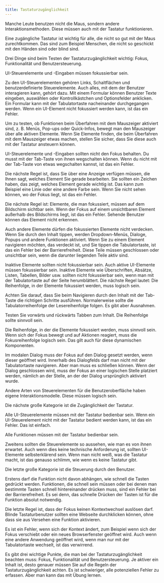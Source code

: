 ```yaml
---
title: Tastaturzugänglichkeit
---
```


Manche Leute benutzen nicht die Maus, sondern andere Interaktionsmethoden. Diese müssen auch mit der Tastatur funktionieren.

Eine zugängliche Tastatur ist wichtig für alle, die nicht so gut mit der Maus zurechtkommen. Das sind zum Beispiel Menschen, die
nicht so geschickt mit den Händen sind oder blind sind.

Drei Dinge sind beim Testen der Tastaturzugänglichkeit wichtig: Fokus, Funktionalität und Benutzersteuerung.

UI-Steuerelemente und -Eingaben müssen fokussierbar sein.

Zu den UI-Steuerelementen gehören Links, Schaltflächen und benutzerdefinierte Steuerelemente. Auch alles, mit dem der Benutzer
interagieren kann, gehört dazu. Mit einem Formular können Benutzer Texte eingeben, auswählen oder Kontrollkästchen und Optionsfelder
anklicken. Ein Formular kann mit der Tabulatortaste nacheinander durchgegangen werden. Wenn ein UI-Element nicht fokussiert werden
kann, ist das ein Fehler.

Um zu testen, ob Funktionen beim Überfahren mit dem Mauszeiger aktiviert sind, z. B. Menüs, Pop-ups oder Quick-Infos, bewegt man
den Mauszeiger über alle aktiven Elemente. Wenn Sie Elemente finden, die beim Überfahren mit dem Mauszeiger etwas machen, stellen Sie
sicher, dass Sie diese auch mit der Tastatur ansteuern können.

UI-Steuerelemente und -Eingaben sollten nicht den Fokus behalten. Du musst mit der Tab-Taste von ihnen wegschalten können. Wenn du
nicht mit der Tab-Taste von etwas wegschalten kannst, ist das ein Fehler.

Die nächste Regel ist, dass Sie über eine Anzeige verfügen müssen, die Ihnen sagt, welches Element Sie gerade bearbeiten. Sie sollten
ein Zeichen haben, das zeigt, welches Element gerade wichtig ist. Das kann zum Beispiel eine Linie oder eine andere Farbe sein. Wenn
Sie nicht sehen können, wo der Fokus liegt, ist das ein Fehler.

Die nächste Regel ist: Elemente, die man fokussiert, müssen auf dem Bildschirm sichtbar sein. Wenn der Fokus auf einem unsichtbaren
Element außerhalb des Bildschirms liegt, ist das ein Fehler. Sehende Benutzer können das Element nicht erkennen.

Auch andere Elemente dürfen die fokussierten Elemente nicht verdecken. Wenn Sie durch den Inhalt tippen, werden Dropdown-Menüs, Dialoge,
Popups und andere Funktionen aktiviert. Wenn Sie zu einem Element navigieren möchten, das verdeckt ist, und Sie tippen die
Tabulatortaste, ist das ein Fehler bei der Barrierefreiheit. Diese Teile müssen geschlossen oder unsichtbar sein, wenn die darunter
liegenden Teile aktiv sind.

Inaktive Elemente sollten nicht fokussierbar sein. Auch aktive UI-Elemente müssen fokussierbar sein. Inaktive Elemente wie Überschriften,
Absätze, Listen, Tabellen, Bilder usw. sollten nicht fokussierbar sein, wenn man mit der Tabulatortaste auf der Seite herumblättert. Die
nächste Regel lautet: Die Reihenfolge, in der Elemente fokussiert werden, muss logisch sein.

Achten Sie darauf, dass Sie beim Navigieren durch den Inhalt mit der Tab-Taste die richtigen Schritte ausführen. Normalerweise sollte
die Tabulatorreihenfolge der Lesereihenfolge folgen. Es gibt aber Ausnahmen.

Testen Sie vorwärts und rückwärts Tabben zum Inhalt. Die Reihenfolge sollte sinnvoll sein.

Die Reihenfolge, in der die Elemente fokussiert werden, muss sinnvoll sein. Wenn sich der Fokus bewegt und auf Aktionen reagiert, muss
die Fokusreihenfolge logisch sein. Das gilt auch für diese dynamischen Komponenten.

Im modalen Dialog muss der Fokus auf den Dialog gesetzt werden, wenn dieser geöffnet wird. Innerhalb des Dialogfelds darf man nicht
mit der Tabulatortaste navigieren. Aber man muss es schließen können. Wenn der Dialog geschlossen wird, muss der Fokus an einer
logischen Stelle platziert werden, nämlich an der Stelle, an der der Dialog ursprünglich aktiviert wurde.

Andere Arten von Steuerelementen für die Benutzeroberfläche haben eigene Interaktionsmodelle. Diese müssen logisch sein.

Die nächste große Kategorie ist die Zugänglichkeit der Tastatur.

Alle UI-Steuerelemente müssen mit der Tastatur bedienbar sein. Wenn ein UI-Steuerelement nicht mit der Tastatur bedient werden kann,
ist das ein Fehler. Das ist einfach.

Alle Funktionen müssen mit der Tastatur bedienbar sein.

Zweitens sollten die Steuerelemente so aussehen, wie man es von ihnen erwartet. Auch wenn dies keine technische Anforderung ist,
sollten UI-Elemente selbsterklärend sein. Wenn man nicht weiß, was die Tastatur macht, ist das genauso schlimm, wie wenn es keine
Tastatur gibt.

Die letzte große Kategorie ist die Steuerung durch den Benutzer.

Erstens darf die Funktion nicht davon abhängen, wie schnell die Tasten gedrückt werden. Funktionen, die schnell sein müssen oder
bei denen man bestimmte Tasten schnell hintereinander drücken muss, sind ein Fehler bei der Barrierefreiheit. Es sei denn, das
schnelle Drücken der Tasten ist für die Funktion absolut notwendig.

Die letzte Regel ist, dass der Fokus keinen Kontextwechsel auslösen darf. Blinde Tastaturbenutzer sollten eine Webseite durchklicken
können, ohne dass sie aus Versehen eine Funktion aktivieren.

Es ist ein Fehler, wenn sich der Kontext ändert, zum Beispiel wenn sich der Fokus verschiebt oder ein neues Browserfenster geöffnet
wird. Auch wenn eine andere Anwendung geöffnet wird, wenn man nur mit der Tabulatortaste wechselt, ist das verwirrend.

Es gibt drei wichtige Punkte, die man bei der Tastaturzugänglichkeit beachten muss: Fokus, Funktionalität und Benutzersteuerung. Je
aktiver ein Inhalt ist, desto genauer müssen Sie auf die Regeln der Tastaturzugänglichkeit achten. Es ist schwieriger, alle
potenziellen Fehler zu erfassen. Aber man kann das mit Übung lernen.
